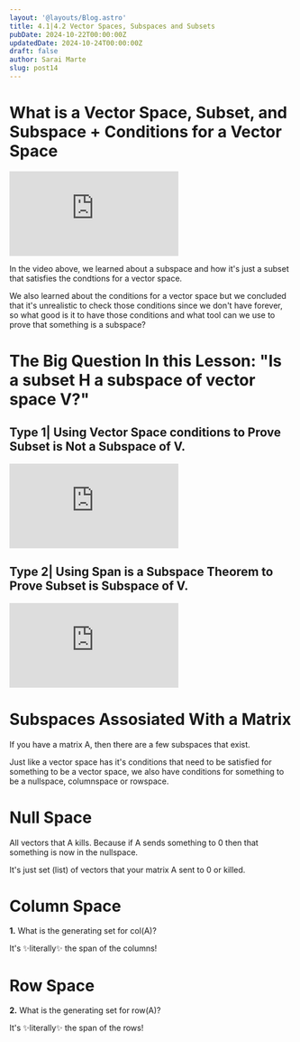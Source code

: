 ```yaml
---
layout: '@layouts/Blog.astro'
title: 4.1|4.2 Vector Spaces, Subspaces and Subsets
pubDate: 2024-10-22T00:00:00Z 
updatedDate: 2024-10-24T00:00:00Z 
draft: false
author: Sarai Marte
slug: post14
---
```


# What is a Vector Space, Subset, and Subspace + Conditions for a Vector Space 

<iframe src="https://www.youtube.com/embed/S9N0vH5Y6BA?si=7moGeYC2tmiaFBUB" title="YouTube video player" frameborder="0" allow="accelerometer; autoplay; clipboard-write; encrypted-media; gyroscope; picture-in-picture; web-share" referrerpolicy="strict-origin-when-cross-origin" allowfullscreen></iframe>

In the video above, we learned about a subspace and how it's just a subset that satisfies the condtions for a vector space. 

We also learned about the conditions for a vector space but we concluded that it's unrealistic to check those conditions since we don't have forever, so what good is it to have those conditions and what tool can we use to prove that something is a subspace?

# The Big Question In this Lesson: "Is a subset H a subspace of vector space V?"

## Type 1| Using Vector Space conditions to Prove Subset is Not a Subspace of V.

<iframe src="https://www.youtube.com/embed/VMZEZeC5Ja8?si=L5efQ8vHVJuUQZu6" title="YouTube video player" frameborder="0" allow="accelerometer; autoplay; clipboard-write; encrypted-media; gyroscope; picture-in-picture; web-share" referrerpolicy="strict-origin-when-cross-origin" allowfullscreen></iframe>

## Type 2| Using Span is a Subspace Theorem to Prove Subset is Subspace of V.

<iframe src="https://www.youtube.com/embed/Lefgvz-TyMg?si=fTMJTx1QhKTqKTnE" title="YouTube video player" frameborder="0" allow="accelerometer; autoplay; clipboard-write; encrypted-media; gyroscope; picture-in-picture; web-share" referrerpolicy="strict-origin-when-cross-origin" allowfullscreen></iframe>

# Subspaces Assosiated With a Matrix

If you have a matrix A, then there are a few subspaces that exist. 

<Latex formula="\text{Nullspace}(A) = \left\{ \vec{v} \in \mathbb{R}^m \mid A\vec{v} = \vec{0} \right\}" />
<Latex formula="\text{Columnspace}(A) = \text{span}(\text{columns of } A)" />
<Latex formula="\text{Rowspace}(A) = \text{span}(\text{rows of } A)" />

Just like a vector space has it's conditions that need to be satisfied for something to be a vector space, we also have conditions for something to be a nullspace, columnspace or rowspace.

# Null Space

All vectors that A kills. Because if A sends something to 0 then that something is now in the nullspace.  

It's just set (list) of vectors that your matrix A sent to 0 or killed.

# Column Space  

**1.** What is the generating set for col(A)?

<Latex formula="\begin{bmatrix} 
\textcolor{red}{1} & \textcolor{blue}{2} & \textcolor{green}{0} & \textcolor{orange}{3} \\
\textcolor{red}{0} & \textcolor{blue}{0} & \textcolor{green}{1} & \textcolor{orange}{2} \\
\textcolor{red}{0} & \textcolor{blue}{0} & \textcolor{green}{0} & \textcolor{orange}{0} 
\end{bmatrix}" />

It's ✨literally✨ the span of the columns!

<Latex formula="\text{span}\left( 
\begin{bmatrix} \textcolor{red}{1} \\ \textcolor{red}{0} \\ \textcolor{red}{0} \end{bmatrix}, 
\begin{bmatrix} \textcolor{blue}{2} \\ \textcolor{blue}{0} \\ \textcolor{blue}{0} \end{bmatrix}, 
\begin{bmatrix} \textcolor{green}{0} \\ \textcolor{green}{1} \\ \textcolor{green}{0} \end{bmatrix}, 
\begin{bmatrix} \textcolor{orange}{3} \\ \textcolor{orange}{2} \\ \textcolor{orange}{0} \end{bmatrix} 
\right)" />

# Row Space 

**2.** What is the generating set for row(A)?

<Latex formula="\begin{bmatrix} 
\textcolor{red}{1} & \textcolor{red}{2} & \textcolor{red}{0} & \textcolor{red}{3} \\
\textcolor{blue}{0} & \textcolor{blue}{0} & \textcolor{blue}{1} & \textcolor{blue}{2} \\
\textcolor{green}{0} & \textcolor{green}{0} & \textcolor{green}{0} & \textcolor{green}{0} 
\end{bmatrix}" />


It's ✨literally✨ the span of the rows!

<Latex formula="\text{span}\left( 
\begin{bmatrix} \textcolor{red}{1} \\ \textcolor{red}{2} \\ \textcolor{red}{0} \\ \textcolor{red}{3} \end{bmatrix}, 
\begin{bmatrix} \textcolor{blue}{0} \\ \textcolor{blue}{0} \\ \textcolor{blue}{1} \\ \textcolor{blue}{2} \end{bmatrix}, 
\begin{bmatrix} \textcolor{green}{0} \\ \textcolor{green}{0} \\ \textcolor{green}{0} \\ \textcolor{green}{0} \end{bmatrix}
\right)" />
